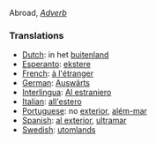 Abroad, ''[[Adverb]]''
===Translations===

*[[Dutch]]: in het [[buitenland]]
*[[Esperanto]]: [[ekstere]]
*[[French]]: [[à l'étranger]]
*[[German]]: [[Auswärts]]
*[[Interlingua]]: [[Al estraniero]]
*[[Italian]]: [[all'estero]]
*[[Portuguese]]: no [[exterior]], [[além-mar]]
*[[Spanish]]: [[al exterior]], [[ultramar]]
*[[Swedish]]: [[utomlands]]